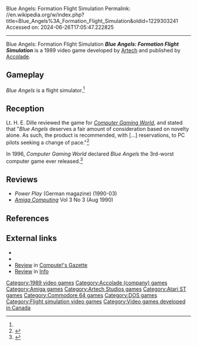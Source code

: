 Blue Angels: Formation Flight Simulation
Permalink: //en.wikipedia.org/w/index.php?title=Blue_Angels%3A_Formation_Flight_Simulation&oldid=1229303241
Accessed on: 2024-06-26T17:05:47.222825



------
Blue Angels: Formation Flight Simulation
{{Short description|1989 video game}}
{{Infobox video game
| title = ''Blue Angels: Formation Flight Simulation''
| image = Blue Angeles Flight Simulator.jpg
| caption = 
| developer = [[Artech Digital Entertainment]]
| publisher = [[Accolade (company)|Accolade]]
| released = {{vgrelease|WW|1989}}
| genre = [[Simulation video game|Simulation]]
| platforms = [[Amiga]], [[Atari ST]], [[Commodore 64]], [[DOS]]
}}
'''''Blue Angels: Formation Flight Simulation''''' is a 1989 video game developed by [[Artech Digital Entertainment|Artech]] and published by [[Accolade (company)|Accolade]].

==Gameplay==
''Blue Angels'' is a flight simulator.<ref name=cgw150/>

==Reception==
Lt. H. E. Dille reviewed the game for ''[[Computer Gaming World]]'', and stated that "''Blue Angels'' deserves a fair amount of consideration based on novelty alone. As such, the product is recommended, with [...] reservations, to PC pilots seeking a change of pace."<ref name="CGW70">{{cite magazine |last=Dille |first=Lt. H. E. |title=The NAVY'S ANGELS: Accolade's Formation Flight Simulation |magazine=Computer Gaming World |date=April 1990 |volume=1 |issue=70 |pages=50, 52}}</ref>

In 1996, ''Computer Gaming World'' declared ''Blue Angels'' the 3rd-worst computer game ever released.<ref name=cgw150>{{cite magazine | author=Staff | title=150 Best (and 50 Worst) Games of All Time | magazine=[[Computer Gaming World]] | date=November 1996 | issue=148 | pages=63–65, 68, 72, 74, 76, 78, 80, 84, 88, 90, 94, 98 }}</ref>

==Reviews==
*''Power Play'' (German magazine) (1990-03)
*''[[Amiga Computing]]'' Vol 3 No 3 (Aug 1990)

==References==
{{reflist}}

==External links==
*{{abime|id=162}}
*{{moby game|id=/blue-angels-formation-flight-simulation|name=''Blue Angels: Formation Flight Simulation''}}
*[https://archive.org/details/1990-05-computegazette/page/n71/mode/2up Review] in [[Compute!'s Gazette]]
*[https://archive.org/details/info-magazine-31/page/n53/mode/2up Review] in [[.info (magazine)|Info]]

[[Category:1989 video games]]
[[Category:Accolade (company) games]]
[[Category:Amiga games]]
[[Category:Artech Studios games]]
[[Category:Atari ST games]]
[[Category:Commodore 64 games]]
[[Category:DOS games]]
[[Category:Flight simulation video games]]
[[Category:Video games developed in Canada]]